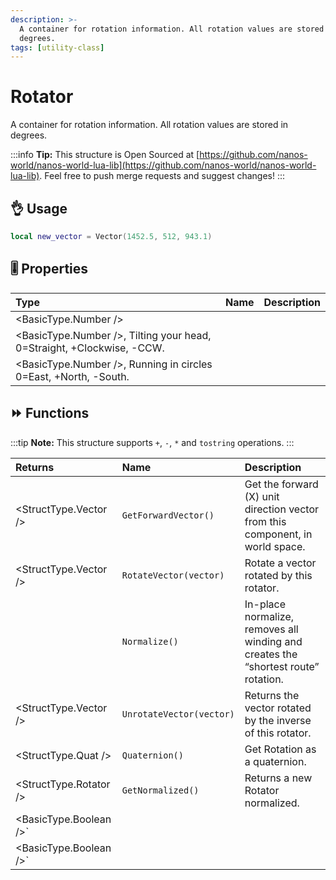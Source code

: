 ```yaml
---
description: >-
  A container for rotation information. All rotation values are stored in
  degrees.
tags: [utility-class]
---
```


# Rotator

A container for rotation information. All rotation values are stored in degrees.


:::info
**Tip:** This structure is Open Sourced at [https://github.com/nanos-world/nanos-world-lua-lib](https://github.com/nanos-world/nanos-world-lua-lib). Feel free to push merge requests and suggest changes!
:::

## 👌 Usage

```lua
local new_vector = Vector(1452.5, 512, 943.1)
```

## 🎚 Properties

| **Type** | **Name** | **Description** |
| :--- | :--- | :--- |
| <BasicType.Number /> |
| <BasicType.Number />, Tilting your head, 0=Straight, +Clockwise, -CCW. |
| <BasicType.Number />, Running in circles 0=East, +North, -South. |

## ⏩ Functions

:::tip
**Note:** This structure supports `+`, `-`, `*` and `tostring` operations.
:::

| **Returns** | **Name** | **Description** |
| :--- | :--- | :--- |
| <StructType.Vector /> | `GetForwardVector()` | Get the forward \(X\) unit direction vector from this component, in world space. |
| <StructType.Vector /> | `RotateVector(vector)` | Rotate a vector rotated by this rotator. |
|  | `Normalize()` | In-place normalize, removes all winding and creates the “shortest route” rotation. |
| <StructType.Vector /> | `UnrotateVector(vector)` | Returns the vector rotated by the inverse of this rotator. |
| <StructType.Quat /> | `Quaternion()` | Get Rotation as a quaternion. |
| <StructType.Rotator /> | `GetNormalized()` | Returns a new Rotator normalized. |
| <BasicType.Boolean />` |  |
| <BasicType.Boolean />` |  |

